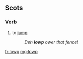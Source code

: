 ==Scots==

===Verb===
{{sco-verb}}

# {{label|sco|South Scots}} to [[jump]]
#: ''Deh '''lowp''' ower that fence!''

[[fr:lowp]]
[[mg:lowp]]